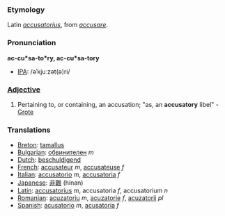 ===Etymology===
Latin ''[[accusatorius]]'', from ''[[accusare]]''.
===Pronunciation===
'''ac-cu*sa-to*ry, ac-cu*sa-tory'''
*[[IPA]]: /əˈkjuːzət(ə)ri/

===[[Adjective]]===
#Pertaining to, or containing, an accusation; "as, an '''accusatory''' libel" - [[Grote]]
===Translations===
*[[Breton]]: [[tamallus]]
*[[Bulgarian]]: [[обвинителен]] ''m''
*[[Dutch]]: [[beschuldigend]]
*[[French]]: [[accusateur]] ''m'', [[accusateuse]] ''f''
*[[Italian]]: [[accusatorio]] ''m'', [[accusatoria]] ''f''
*[[Japanese]]: [[非難]] (hinan)
*[[Latin]]: [[accusatorius]] ''m'', accusatoria ''f'', accusatorium ''n''
*[[Romanian]]: [[acuzatoriu]] ''m'', [[acuzatorie]] ''f'', [[acuzatorii]] ''pl''
*[[Spanish]]: [[acusatorio]] ''m'', [[acusatoria]] ''f''